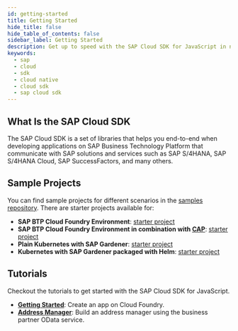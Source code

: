 ```yaml
---
id: getting-started
title: Getting Started
hide_title: false
hide_table_of_contents: false
sidebar_label: Getting Started
description: Get up to speed with the SAP Cloud SDK for JavaScript in no time
keywords:
  - sap
  - cloud
  - sdk
  - cloud native
  - cloud sdk
  - sap cloud sdk
---
```



<BuildBadge /> <LicenseBadge />

## What Is the SAP Cloud SDK

The SAP Cloud SDK is a set of libraries that helps you end-to-end when developing applications on SAP Business Technology Platform that communicate with SAP solutions and services such as SAP S/4HANA, SAP S/4HANA Cloud, SAP SuccessFactors, and many others.

## Sample Projects

You can find sample projects for different scenarios in the [samples repository](https://github.com/SAP-samples/cloud-sdk-js).
There are starter projects available for:

- **SAP BTP Cloud Foundry Environment**: [starter project](https://github.com/SAP-samples/cloud-sdk-js/tree/main/samples/cf-sample-application)
- **SAP BTP Cloud Foundry Environment in combination with [CAP](https://cap.cloud.sap/)**: [starter project](https://github.com/SAP-samples/cloud-sdk-js/tree/main/samples/cds-sample-application)
- **Plain Kubernetes with SAP Gardener**: [starter project](https://github.com/SAP-samples/cloud-sdk-js/tree/main/samples/k8s-sample-application)
- **Kubernetes with SAP Gardener packaged with Helm**: [starter project](https://github.com/SAP-samples/cloud-sdk-js/tree/main/samples/helm-sample-application)

## Tutorials

Checkout the tutorials to get started with the SAP Cloud SDK for JavaScript.

- [**Getting Started**](./tutorials/getting-started/introduction.mdx): Create an app on Cloud Foundry.
- [**Address Manager**](./tutorials/address-manager/read-addresses.mdx): Build an address manager using the business partner OData service.
